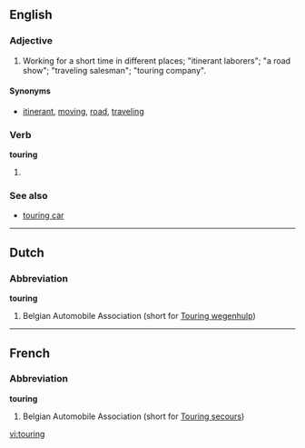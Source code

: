 ==English==

===Adjective===
{{en-adj|-}}

# Working for a short time in different places; "itinerant laborers"; "a road show"; "traveling salesman"; "touring company".

====Synonyms====
* [[itinerant]], [[moving]], [[road]], [[traveling]]

===Verb===
'''touring'''

# {{present participle of|[[tour#Verb|tour]]}}

===See also===
* [[touring car]]

----

==Dutch==

===Abbreviation===
'''touring'''

# Belgian Automobile Association (short for [[Touring wegenhulp]])

----

==French==

===Abbreviation===
'''touring'''

# Belgian Automobile Association (short for [[Touring secours]])

[[vi:touring]]
